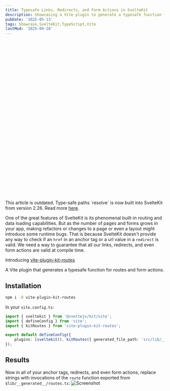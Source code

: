 ```yaml
---
title: Typesafe Links, Redirects, and Form Actions in SvelteKit
description: Showcasing a Vite plugin to generate a typesafe function for routes and form actions
pubDate: '2025-05-13'
tags: Showcase,SvelteKit,TypeScript,Vite
lastMod: '2025-09-28'
---
```


<div role="alert" class="alert alert-info">
	<svg
		xmlns="http://www.w3.org/2000/svg"
		fill="none"
		viewBox="0 0 24 24"
		class="h-6 w-6 shrink-0 stroke-current"
	>
		<path
			stroke-linecap="round"
			stroke-linejoin="round"
			stroke-width="2"
			d="M13 16h-1v-4h-1m1-4h.01M21 12a9 9 0 11-18 0 9 9 0 0118 0z"
		></path>
	</svg>
	<span>
		This article is outdated. Type-safe paths `resolve` is now built into SvelteKit from version
		2.26. Read more
		<a href="https://svelte.dev/docs/kit/$app-paths#resolve">here</a>.
	</span>
</div>

One of the great features of SvelteKit is its phenomenal built-in routing and data loading capabilities. But as the number of pages and forms grows in your app, making refactors or changes to a page or even a layout might introduce some runtime bugs. That is because SvelteKit doesn't provide any way to check if an `href` in an anchor tag or a url value in a `redirect` is valid. We need a way to guarantee that all our links, redirects, and even form actions are valid at compile time.

Introducing [vite-plugin-kit-routes](https://www.kitql.dev/docs/tools/06_vite-plugin-kit-routes)

A Vite plugin that generates a typesafe function for routes and form actions.

## Installation

```bash
npm i -D vite-plugin-kit-routes
```

In your `vite.config.ts`:

```ts {3, 6}
import { sveltekit } from '@sveltejs/kit/vite';
import { defineConfig } from 'vite';
import { kitRoutes } from 'vite-plugin-kit-routes';

export default defineConfig({
	plugins: [sveltekit(), kitRoutes({ generated_file_path: 'src/lib/__generated__/routes.ts' })],
});
```

## Results

Now in all of your anchor tags, redirects, and even form actions, replace strings with invocations of the `route` function exported from `$lib/__generated__/routes.ts`:
![Screenshot](/content/typesafe-links-redirects-svelte/Screenshot.png)
